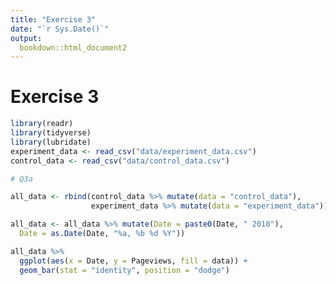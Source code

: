 ```yaml
---
title: "Exercise 3"
date: "`r Sys.Date()`"
output: 
  bookdown::html_document2
---
```


# Exercise 3

```r
library(readr)
library(tidyverse)
library(lubridate)
experiment_data <- read_csv("data/experiment_data.csv")
control_data <- read_csv("data/control_data.csv")

```
```r
# Q3a

all_data <- rbind(control_data %>% mutate(data = "control_data"),
                  experiment_data %>% mutate(data = "experiment_data"))

all_data <- all_data %>% mutate(Date = paste0(Date, " 2018"), 
  Date = as.Date(Date, "%a, %b %d %Y"))

all_data %>% 
  ggplot(aes(x = Date, y = Pageviews, fill = data)) +
  geom_bar(stat = "identity", position = "dodge")
```

